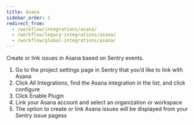 ```yaml
---
title: Asana
sidebar_order: 1
redirect_from:
  - /workflow/integrations/asana/
  - /workflow/legacy-integrations/asana/
  - /workflow/global-integrations/asana/
---
```


Create or link issues in Asana based on Sentry events.

1. Go to the project settings page in Sentry that you’d like to link with Asana
2. Click All Integrations, find the Asana integration in the list, and click configure
3. Click Enable Plugin
4. Link your Asana account and select an organization or workspace
5. The option to create or link Asana issues will be displayed from your Sentry issue pagess
